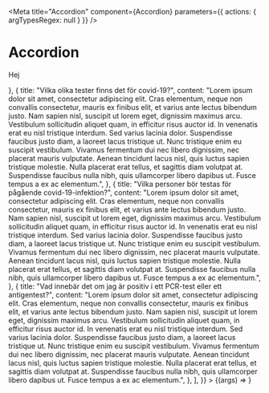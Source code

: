 
<Meta
  title="Accordion"
  component={Accordion}
  parameters={{ actions: { argTypesRegex: null } }}
/>

# Accordion

<Canvas>
  <Story
    name="Default"
    args={{
      items: [
        {
          title: "Vart vänder jag mig om jag vill testa mig för covid-19?",
          content: <p>Hej</p>
        },
        {
          title: "Vilka olika tester finns det för covid-19?",
          content:
            "Lorem ipsum dolor sit amet, consectetur adipiscing elit. Cras elementum, neque non convallis consectetur, mauris ex finibus elit, et varius ante lectus bibendum justo. Nam sapien nisl, suscipit ut lorem eget, dignissim maximus arcu. Vestibulum sollicitudin aliquet quam, in efficitur risus auctor id. In venenatis erat eu nisl tristique interdum. Sed varius lacinia dolor. Suspendisse faucibus justo diam, a laoreet lacus tristique ut. Nunc tristique enim eu suscipit vestibulum. Vivamus fermentum dui nec libero dignissim, nec placerat mauris vulputate. Aenean tincidunt lacus nisl, quis luctus sapien tristique molestie. Nulla placerat erat tellus, et sagittis diam volutpat at. Suspendisse faucibus nulla nibh, quis ullamcorper libero dapibus ut. Fusce tempus a ex ac elementum.",
        },
        {
          title: "Vilka personer bör testas för pågående covid-19-infektion?",
          content:
            "Lorem ipsum dolor sit amet, consectetur adipiscing elit. Cras elementum, neque non convallis consectetur, mauris ex finibus elit, et varius ante lectus bibendum justo. Nam sapien nisl, suscipit ut lorem eget, dignissim maximus arcu. Vestibulum sollicitudin aliquet quam, in efficitur risus auctor id. In venenatis erat eu nisl tristique interdum. Sed varius lacinia dolor. Suspendisse faucibus justo diam, a laoreet lacus tristique ut. Nunc tristique enim eu suscipit vestibulum. Vivamus fermentum dui nec libero dignissim, nec placerat mauris vulputate. Aenean tincidunt lacus nisl, quis luctus sapien tristique molestie. Nulla placerat erat tellus, et sagittis diam volutpat at. Suspendisse faucibus nulla nibh, quis ullamcorper libero dapibus ut. Fusce tempus a ex ac elementum.",
        },
        {
          title: "Vad innebär det om jag är positiv i ett PCR-test eller ett antigentest?",
          content:
            "Lorem ipsum dolor sit amet, consectetur adipiscing elit. Cras elementum, neque non convallis consectetur, mauris ex finibus elit, et varius ante lectus bibendum justo. Nam sapien nisl, suscipit ut lorem eget, dignissim maximus arcu. Vestibulum sollicitudin aliquet quam, in efficitur risus auctor id. In venenatis erat eu nisl tristique interdum. Sed varius lacinia dolor. Suspendisse faucibus justo diam, a laoreet lacus tristique ut. Nunc tristique enim eu suscipit vestibulum. Vivamus fermentum dui nec libero dignissim, nec placerat mauris vulputate. Aenean tincidunt lacus nisl, quis luctus sapien tristique molestie. Nulla placerat erat tellus, et sagittis diam volutpat at. Suspendisse faucibus nulla nibh, quis ullamcorper libero dapibus ut. Fusce tempus a ex ac elementum.",
        },
      ],
    }}
  >
    {(args) => <Accordion {...args} />}
  </Story>
</Canvas>
